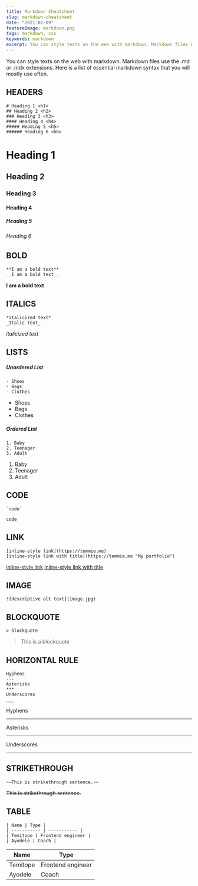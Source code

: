 ```yaml
---
title: Markdown Cheatsheet
slug: markdown-cheatsheet
date: "2021-02-09"
featureImage: markdown.png
tags: markdown, css
keywords: markdown
excerpt: You can style texts on the web with markdown. Markdown files use the .md or .mdx extensions. Here is a list of essential markdown syntax that you will mostly use often.
---
```


You can style texts on the web with markdown. Markdown files use the .md or .mdx extensions. Here is a list of essential markdown syntax that you will mostly use often.

## HEADERS

```
# Heading 1 <h1>
## Heading 2 <h2>
### Heading 3 <h3>
#### Heading 4 <h4>
##### Heading 5 <h5>
###### Heading 6 <h6>
```

<h1 className="text-left">Heading 1</h1>

## Heading 2

### Heading 3

#### Heading 4

##### Heading 5

###### Heading 6

## BOLD

```
**I am a bold text**
__I am a bold text__
```

**I am a bold text**

## ITALICS

```
*italicized text*
_Italic text_
```

_italicized text_

## LISTS

##### Unordered List

```
- Shoes
- Bags
- Clothes
```

- Shoes
- Bags
- Clothes

##### Ordered List

```
1. Baby
2. Teenager
3. Adult
```

1. Baby
2. Teenager
3. Adult

## CODE

```
`code`
```

`code`

## LINK

```
[inline-style link](https://temmie.me)
[inline-style link with title](https://temmie.me "My portfolio")
```

[inline-style link](https://temmie.me)
[inline-style link with title](https://temmie.me "My portfolio")

## IMAGE

```
![descriptive alt text](image.jpg)
```

## BLOCKQUOTE

```
> blockquote
```

> This is a blockquote

## HORIZONTAL RULE

```
Hyphens
---
Asterisks
***
Underscores
___
```

Hyphens

---

Asterisks

---

Underscores

---

## STRIKETHROUGH

```
~~This is strikethrough sentence.~~
```

~~This is strikethrough sentence.~~

## TABLE

```
| Name | Type |
| ----------- | ----------- |
| Temitope | Frontend engineer |
| Ayodele | Coach |
```

| Name     | Type              |
| -------- | ----------------- |
| Temitope | Frontend engineer |
| Ayodele  | Coach             |
